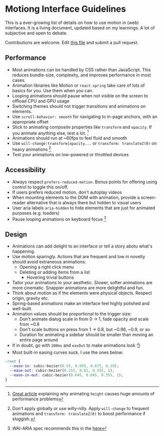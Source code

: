# Motiong Interface Guidelines

This is a ever-growing list of details on how to use motion in (web) interfaces. It is a living document, updated based on my learnings. A lot of subjective and open to debate.

Contributions are welcome. Edit [this file](https://github.com/heymynameisrob/motion-ui/blob/main/src/content/guidelines.mdx) and submit a pull request.

## Performance
- Most animations can be handled by CSS rather than JavaScript. This reduces bundle-size, complexity, and improves performance in most cases.
- Animation libraries like Motion or `react-spring` take care of lots of basics for you. Use them when you can.
- Looping animations should pause when not visible on the screen to offload CPU and GPU usage
- Switching themes should not trigger transitions and animations on elements.
- Use `scroll-behavior: smooth` for navigating to in-page anchors, with an appropriate offset
- Stick to animating composite properties like `transform` and `opacity`. If you animate anything else, test a lot. [^1]
- Animations should run at ~60fps to feel fluid and smooth
- Use `will-change:transform|opacity...` or `transform: translateZ(0)` on heavy animations [^2]
- Test your animations on low-powered or throttled devices

## Accessibility
- Always respect `prefers-reduced-motion`. Bonus points for offering using control to toggle this on/off.
- If users prefers reduced motion, don't autoplay videos
- When mounting elements to the DOM with animation, provide a screen-reader alternative that is always there but hidden to visual users
- User aria labels `aria-hidden` to hide elements that are just for animated purposes (e.g. loaders)
- Pause looping animations on keyboard focus [^3]

## Design
- Animations can add delight to an interface or tell a story abotu what's happening.
- Use motion sparingly. Actions that are frequent and low in novelty should avoid extraneous animations:
    - Opening a right click menu
  - Deleting or adding items from a list
    - Hovering trivial buttons
- Tailor your animations to your aesthetic. Slower, softer animations are more cinematic. Snappier animations are more delightful and fun.
- Think about motion as if the elements were physical objects. Respect origin, gravity etc.
- Spring-based animations make an interface feel highly polished and well-built.
- Animation values should be proportional to the trigger size:
    - Don't animate dialog scale in from 0 → 1, fade opacity and scale from ~0.8
    - Don't scale buttons on press from 1 → 0.8, but ~0.96, ~0.9, or so
    - Duration for animating a sidebar should be smaller than moving an entire page around
- If in doubt, go with `200ms` and `easOut` to make animations look 👌
- Most built-in easing curves suck. I use the ones below:

```css
:root {
  --ease-in: cubic-bezier(0.55, 0.055, 0.675, 0.19);
  --ease-out: cubic-bezier(0.215, 0.61, 0.355, 1);
  --ease-in-out: cubic-bezier(0.645, 0.045, 0.355, 1);
}
```

[^1]: [Great article](https://www.granola.ai/blog/dont-animate-height) explaining why animating `height` causes huge amounts of performance problems
[^2]: Don't apply globally or use willy-nilly. Apply `will-change` to frequent animations and `transform: translateZ(0)` to boost performance if sluggish.
[^3]: WAI-ARIA spec recommends this in the [here](https://www.w3.org/WAI/tutorials/carousels/animations/)
